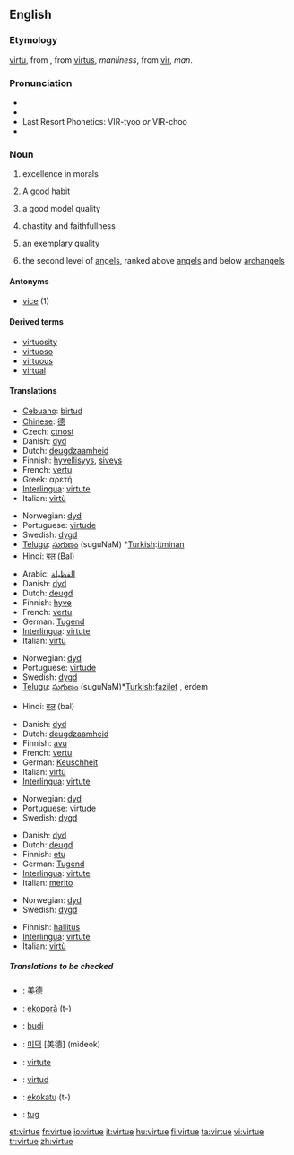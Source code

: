 ==English==

===Etymology===
{{ME.}} [[virtu]], from {{OF.}}, from {{L.}} [[virtus]], ''manliness'', from [[vir]], ''man''.

===Pronunciation===
* {{IPA|/ˈvɝ.tju/ ''or'' /ˈvɝ.ʧu/}}
* {{enPR|(vûrʹtū) ''or'' (vûrʹcho̅o̅)}}
*Last Resort Phonetics: VIR-tyoo ''or'' VIR-choo
*{{audio|en-us-virtue.ogg|Audio (US)}}

===Noun===
{{en-noun|s|-}}

# {{uncountable}} excellence in morals
# {{countable}} A good habit
# {{countable}} a good model quality
# {{uncountable}} chastity and faithfullness
# {{countable}} an exemplary quality
# {{context|Christian|_|[[angelology]]|biblical tradition}} the second level of [[angel]]s, ranked above [[angel]]s and below [[archangel]]s

====Antonyms====
*[[vice]] (1)

====Derived terms====
*[[virtuosity]]
*[[virtuoso]]
*[[virtuous]]
*[[virtual]]

====Translations====
{{trans-top|excellence in morals}}
*[[Cebuano]]: [[birtud]]
*[[Chinese]]: [[德]]
*Czech: [[ctnost]] {{f}}
*Danish: [[dyd]] {{c}}
*Dutch: [[deugdzaamheid]] {{f}}
*Finnish: [[hyvellisyys]], [[siveys]]
*French: [[vertu]] {{f}}
*Greek: αρετή {{f}}
*[[Interlingua]]: [[virtute]]
*Italian: [[virtù]] {{f}}
{{trans-mid}}
*Norwegian: [[dyd]] {{m}}
*Portuguese: [[virtude]] {{f}}
*Swedish: [[dygd]]
*[[Telugu]]: [[సుగుణం]] (suguNaM) *[[Turkish]]:[[itminan]]
*Hindi: [[बल]] (Bal)
{{trans-bottom}}

{{trans-top|a good model quality}}
*Arabic: [[الفظيلة]]
*Danish: [[dyd]] {{c}}
*Dutch: [[deugd]] {{f}}
*Finnish: [[hyve]]
*French: [[vertu]] {{f}}
*German: [[Tugend]] {{f}}
*[[Interlingua]]: [[virtute]]
*Italian: [[virtù]] {{f}}
{{trans-mid}}
*Norwegian: [[dyd]] {{m}}
*Portuguese: [[virtude]] {{f}}
*Swedish: [[dygd]]
*[[Telugu]]: [[సుగుణం]] (suguNaM)*[[Turkish]]:[[fazilet]] , erdem

*Hindi: [[बल]] (bal)

{{trans-bottom}}

{{trans-top|chastity and faithfullness}}
*Danish: [[dyd]] {{c}}
*Dutch: [[deugdzaamheid]] {{f}}
*Finnish: [[avu]]
*French: [[vertu]] {{f}}
*German: [[Keuschheit]] {{f}}
*Italian: [[virtù]] {{f}}
*[[Interlingua]]: [[virtute]]
{{trans-mid}}
*Norwegian: [[dyd]] {{m}}
*Portuguese: [[virtude]] {{f}}
*Swedish: [[dygd]]
{{trans-bottom}}

{{trans-top|an exemplary quality}}
*Danish: [[dyd]] {{c}}
*Dutch: [[deugd]] {{f}}
*Finnish: [[etu]]
*German: [[Tugend]] {{f}}
*[[Interlingua]]: [[virtute]]
*Italian: [[merito]] {{m}}
{{trans-mid}}
*Norwegian: [[dyd]] {{m}}
*Swedish: [[dygd]]
{{trans-bottom}}

{{trans-top|in angelology}}
*Finnish: [[hallitus]]
*[[Interlingua]]: [[virtute]]
*Italian: [[virtù]] {{f}}
{{trans-mid}}
{{trans-bottom}}

=====Translations to be checked=====
{{checktrans}}

*{{ttbc|Chinese}}: [[美德]]
*{{ttbc|Guarani}}: [[ekoporã]] (t-)
*{{ttbc|Indonesian}}: [[budi]]
*{{ttbc|Korean}}: [[미덕]] [美德] (mideok)
*{{ttbc|Romanian}}: [[virtute]] {{f}}
*{{ttbc|Spanish}}: [[virtud]] {{f}}
*{{ttbc|Tupinambá}}: [[ekokatu]] (t-)
*{{ttbc|Volapük}}: [[tug]]

[[et:virtue]]
[[fr:virtue]]
[[io:virtue]]
[[it:virtue]]
[[hu:virtue]]
[[fi:virtue]]
[[ta:virtue]]
[[vi:virtue]]
[[tr:virtue]]
[[zh:virtue]]